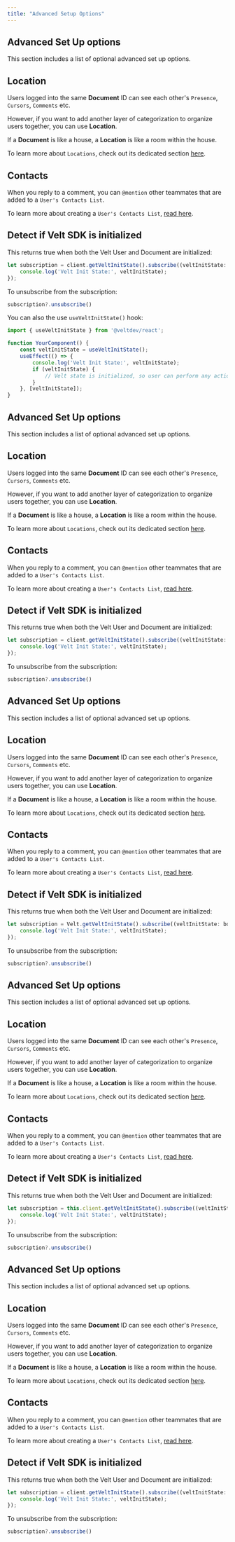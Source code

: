 ```yaml
---
title: "Advanced Setup Options"
---
```



<Tabs>

<Tab title="React / Next.js with Hooks">

## Advanced Set Up options

This section includes a list of optional advanced set up options.

## Location

Users logged into the same **Document** ID can see each other's `Presence`, `Cursors`, `Comments` etc. 

However, if you want to add another layer of categorization to organize users together, you can use **Location**.

<Tip> If a **Document** is like a house, a **Location** is like a room within the house. </Tip>

To learn more about `Locations`, check out its dedicated section [here](/key-concepts/overview#set-location).

## Contacts

When you reply to a comment, you can `@mention` other teammates that are added to a `User's Contacts List`.

To learn more about creating a `User's Contacts List`, [read here](/key-concepts/overview#contact-list).


## Detect if Velt SDK is initialized

This returns true when both the Velt User and Document are initialized:


```jsx
let subscription = client.getVeltInitState().subscribe((veltInitState: boolean | undefined) => {
	console.log('Velt Init State:', veltInitState);
});
```

To unsubscribe from the subscription:
```jsx
subscription?.unsubscribe()
```

You can also the use `useVeltInitState()` hook:

```jsx
import { useVeltInitState } from '@veltdev/react';

function YourComponent() {
    const veltInitState = useVeltInitState();
    useEffect(() => {
        console.log('Velt Init State:', veltInitState);
        if (veltInitState) {
            // Velt state is initialized, so user can perform any action here
        }
    }, [veltInitState]);
}

```




</Tab>


  <Tab title="React / Next.js">

## Advanced Set Up options

This section includes a list of optional advanced set up options.

## Location

Users logged into the same **Document** ID can see each other's `Presence`, `Cursors`, `Comments` etc. 

However, if you want to add another layer of categorization to organize users together, you can use **Location**.

<Tip> If a **Document** is like a house, a **Location** is like a room within the house. </Tip>

To learn more about `Locations`, check out its dedicated section [here](/key-concepts/overview#set-location).

## Contacts

When you reply to a comment, you can `@mention` other teammates that are added to a `User's Contacts List`.

To learn more about creating a `User's Contacts List`, [read here](/key-concepts/overview#contact-list).


## Detect if Velt SDK is initialized

This returns true when both the Velt User and Document are initialized:


```jsx
let subscription = client.getVeltInitState().subscribe((veltInitState: boolean | undefined) => {
	console.log('Velt Init State:', veltInitState);
});
```

To unsubscribe from the subscription:
```jsx
subscription?.unsubscribe()
```

</Tab>
  
  
<Tab title="HTML">

## Advanced Set Up options

This section includes a list of optional advanced set up options.

## Location

Users logged into the same **Document** ID can see each other's `Presence`, `Cursors`, `Comments` etc. 

However, if you want to add another layer of categorization to organize users together, you can use **Location**.

<Tip> If a **Document** is like a house, a **Location** is like a room within the house. </Tip>

To learn more about `Locations`, check out its dedicated section [here](/key-concepts/overview#set-location).

## Contacts

When you reply to a comment, you can `@mention` other teammates that are added to a `User's Contacts List`.

To learn more about creating a `User's Contacts List`, [read here](/key-concepts/overview#contact-list).

## Detect if Velt SDK is initialized

This returns true when both the Velt User and Document are initialized:

```jsx
let subscription = Velt.getVeltInitState().subscribe((veltInitState: boolean | undefined) => {
	console.log('Velt Init State:', veltInitState);
});
```

To unsubscribe from the subscription:
```jsx
subscription?.unsubscribe()
```

</Tab>

<Tab title="Angular">

## Advanced Set Up options

This section includes a list of optional advanced set up options.

## Location

Users logged into the same **Document** ID can see each other's `Presence`, `Cursors`, `Comments` etc. 

However, if you want to add another layer of categorization to organize users together, you can use **Location**.

<Tip> If a **Document** is like a house, a **Location** is like a room within the house. </Tip>

To learn more about `Locations`, check out its dedicated section [here](/key-concepts/overview#set-location).

## Contacts

When you reply to a comment, you can `@mention` other teammates that are added to a `User's Contacts List`.

To learn more about creating a `User's Contacts List`, [read here](/key-concepts/overview#contact-list).

## Detect if Velt SDK is initialized

This returns true when both the Velt User and Document are initialized:

```jsx
let subscription = this.client.getVeltInitState().subscribe((veltInitState: boolean | undefined) => {
	console.log('Velt Init State:', veltInitState);
});
```
To unsubscribe from the subscription:
```jsx
subscription?.unsubscribe()
```

</Tab>


<Tab title="Vue.js">

## Advanced Set Up options

This section includes a list of optional advanced set up options.

## Location

Users logged into the same **Document** ID can see each other's `Presence`, `Cursors`, `Comments` etc. 

However, if you want to add another layer of categorization to organize users together, you can use **Location**.

<Tip> If a **Document** is like a house, a **Location** is like a room within the house. </Tip>

To learn more about `Locations`, check out its dedicated section [here](/key-concepts/overview#set-location).

## Contacts

When you reply to a comment, you can `@mention` other teammates that are added to a `User's Contacts List`.

To learn more about creating a `User's Contacts List`, [read here](/key-concepts/overview#contact-list).

## Detect if Velt SDK is initialized

This returns true when both the Velt User and Document are initialized:

```jsx
let subscription = client.getVeltInitState().subscribe((veltInitState: boolean | undefined) => {
	console.log('Velt Init State:', veltInitState);
});
```

To unsubscribe from the subscription:
```jsx
subscription?.unsubscribe()
```

</Tab>

</Tabs>




